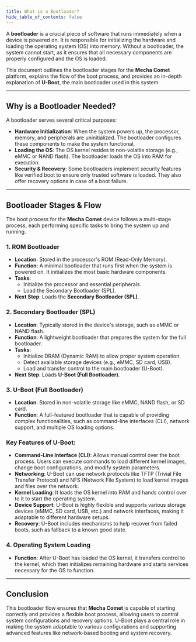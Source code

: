 ```yaml
---
title: What is a Bootloader?
hide_table_of_contents: false
---
```



A **bootloader** is a crucial piece of software that runs immediately when a device is powered on. It is responsible for initializing the hardware and loading the operating system (OS) into memory. Without a bootloader, the system cannot start, as it ensures that all necessary components are properly configured and the OS is loaded.

This document outlines the bootloader stages for the **Mecha Comet** platform, explains the flow of the boot process, and provides an in-depth explanation of **U-Boot**, the main bootloader used in this system.

---

## Why is a Bootloader Needed?

A bootloader serves several critical purposes:

- **Hardware Initialization**: When the system powers up, the processor, memory, and peripherals are uninitialized. The bootloader configures these components to make the system functional.
- **Loading the OS**: The OS kernel resides in non-volatile storage (e.g., eMMC or NAND flash). The bootloader loads the OS into RAM for execution.
- **Security & Recovery**: Some bootloaders implement security features like verified boot to ensure only trusted software is loaded. They also offer recovery options in case of a boot failure.

---

## Bootloader Stages & Flow

The boot process for the **Mecha Comet** device follows a multi-stage process, each performing specific tasks to bring the system up and running.

### 1. ROM Bootloader

- **Location**: Stored in the processor's ROM (Read-Only Memory).
- **Function**: A minimal bootloader that runs first when the system is powered on. It initializes the most basic hardware components.
- **Tasks**:
    - Initialize the processor and essential peripherals.
    - Load the Secondary Bootloader (SPL).
- **Next Step**: Loads the **Secondary Bootloader (SPL)**.

### 2. Secondary Bootloader (SPL)

- **Location**: Typically stored in the device's storage, such as eMMC or NAND flash.
- **Function**: A lightweight bootloader that prepares the system for the full bootloader.
- **Tasks**:
    - Initialize DRAM (Dynamic RAM) to allow proper system operation.
    - Detect available storage devices (e.g., eMMC, SD card, USB).
    - Load and transfer control to the main bootloader (U-Boot).
- **Next Step**: Loads **U-Boot (Full Bootloader)**.

### 3. U-Boot (Full Bootloader)

- **Location**: Stored in non-volatile storage like eMMC, NAND flash, or SD card.
- **Function**: A full-featured bootloader that is capable of providing complex functionalities, such as command-line interfaces (CLI), network support, and multiple OS loading options.

### Key Features of U-Boot:

- **Command-Line Interface (CLI)**: Allows manual control over the boot process. Users can execute commands to load different kernel images, change boot configurations, and modify system parameters.
- **Networking**: U-Boot can use network protocols like TFTP (Trivial File Transfer Protocol) and NFS (Network File System) to load kernel images and files over the network.
- **Kernel Loading**: It loads the OS kernel into RAM and hands control over to it to start the operating system.
- **Device Support**: U-Boot is highly flexible and supports various storage devices (eMMC, SD card, USB, etc.) and network interfaces, making it adaptable to different hardware setups.
- **Recovery**: U-Boot includes mechanisms to help recover from failed boots, such as fallback to a known good state.

### 4. Operating System Loading

- **Function**: After U-Boot has loaded the OS kernel, it transfers control to the kernel, which then initializes remaining hardware and starts services necessary for the OS to function.

---

## Conclusion

This bootloader flow ensures that **Mecha Comet** is capable of starting correctly and provides a flexible boot process, allowing users to control system configurations and recovery options. U-Boot plays a central role in making the system adaptable to various configurations and supporting advanced features like network-based booting and system recovery.